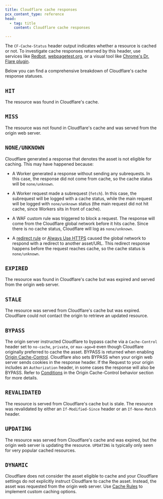 ```yaml
---
title: Cloudflare cache responses
pcx_content_type: reference
head:
  - tag: title
    content: Cloudflare cache responses

---
```


The `CF-Cache-Status` header output indicates whether a resource is cached or not. To investigate cache responses returned by this header, use services like [Redbot](https://redbot.org/), [webpagetest.org](http://www.webpagetest.org/), or a visual tool like [Chrome's Dr. Flare plugin](https://community.cloudflare.com/t/community-tip-dr-flare-debug-tool-for-cloudflare-chrome-extension/110166).

Below you can find a comprehensive breakdown of Cloudflare's cache response statuses.

## `HIT`

The resource was found in Cloudflare's cache.

## `MISS`

The resource was not found in Cloudflare's cache and was served from the origin web server.

## `NONE/UNKNOWN`

Cloudflare generated a response that denotes the asset is not eligible for caching. This may have happened because:

* A Worker generated a response without sending any subrequests. In this case, the response did not come from cache, so the cache status will be `none/unknown`.

* A Worker request made a subrequest (`fetch`). In this case, the subrequest will be logged with a cache status, while the main request will be logged with `none/unknown` status (the main request did not hit cache, since Workers sits in front of cache).

* A WAF custom rule was triggered to block a request. The response will come from the Cloudflare global network before it hits cache. Since there is no cache status, Cloudflare will log as `none/unknown`.

* A [redirect rule](/rules/url-forwarding/) or [Always Use HTTPS](/ssl/edge-certificates/additional-options/always-use-https/) caused the global network to respond with a redirect to another asset/URL. This redirect response happens before the request reaches cache, so the cache status is `none/unknown`.

## `EXPIRED`

The resource was found in Cloudflare's cache but was expired and served from the origin web server.

## `STALE`

The resource was served from Cloudflare's cache but was expired. Cloudflare could not contact the origin to retrieve an updated resource.

## `BYPASS`

The origin server instructed Cloudflare to bypass cache via a `Cache-Control` header set to `no-cache`, `private`, or `max-age=0` even though Cloudflare originally preferred to cache the asset. BYPASS is returned when enabling [Origin Cache-Control](/cache/concepts/cache-control/). Cloudflare also sets BYPASS when your origin web server sends cookies in the response header. If the Request to your origin includes an `Authorization` header, in some cases the response will also be BYPASS. Refer to [Conditions](/cache/concepts/cache-control/#conditions) in the Origin Cache-Control behavior section for more details.

## `REVALIDATED`

The resource is served from Cloudflare's cache but is stale. The resource was revalidated by either an `If-Modified-Since` header or an `If-None-Match` header.

## `UPDATING`

The resource was served from Cloudflare's cache and was expired, but the origin web server is updating the resource. `UPDATING` is typically only seen for very popular cached resources.

## `DYNAMIC`

Cloudflare does not consider the asset eligible to cache and your Cloudflare settings do not explicitly instruct Cloudflare to cache the asset. Instead, the asset was requested from the origin web server. Use [Cache Rules](/cache/how-to/cache-rules/) to implement custom caching options.
